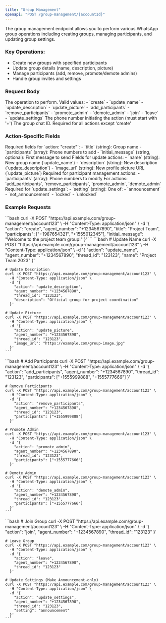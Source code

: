 ```yaml
---
title: "Group Management"
openapi: "POST /group-management/{accountId}"
---
```


The group management endpoint allows you to perform various WhatsApp group operations including creating groups, managing participants, and updating group settings.

### Key Operations:

* Create new groups with specified participants
* Update group details (name, description, picture)
* Manage participants (add, remove, promote/demote admins)
* Handle group invites and settings

### Request Body

<ParamField body="action" type="string" required>
  The operation to perform. Valid values:
  - `create`
  - `update_name` 
  - `update_description`
  - `update_picture`
  - `add_participants`
  - `remove_participants`
  - `promote_admin`
  - `demote_admin`
  - `join`
  - `leave`
  - `update_settings`
</ParamField>

<ParamField body="agent_number" type="string" required>
  The phone number initiating the action (must start with '+')
</ParamField>

<ParamField body="thread_id" type="string">
  The group chat ID. Required for all actions except 'create'
</ParamField>

### Action-Specific Fields

<AccordionGroup>
  <Accordion icon="plus" title="Create Group">
    Required fields for `action: "create"`:
    - `title` (string): Group name
    - `participants` (array): Phone numbers to add
    - `initial_message` (string, optional): First message to send
  </Accordion>

  <Accordion icon="pen" title="Update Group Details">
    Fields for update actions:
    - `name` (string): New group name (`update_name`)
    - `description` (string): New description (`update_description`) 
    - `image_url` (string): New profile picture URL (`update_picture`)
  </Accordion>

  <Accordion icon="users" title="Manage Participants">
    Required for participant management actions:
    - `participants` (array): Phone numbers to modify
    For actions: `add_participants`, `remove_participants`, `promote_admin`, `demote_admin`
  </Accordion>

  <Accordion icon="gear" title="Group Settings">
    Required for `update_settings`:
    - `setting` (string): One of:
      - `announcement`
      - `not_announcement` 
      - `locked`
      - `unlocked`
  </Accordion>
</AccordionGroup>

### Example Requests

<AccordionGroup>
  <Accordion icon="plus" title="Create Group">
    ```bash
    curl -X POST "https://api.example.com/group-management/account123" \
      -H "Content-Type: application/json" \
      -d '{
        "action": "create",
        "agent_number": "+1234567890",
        "title": "Project Team",
        "participants": ["+1987654321", "+1555012345"],
        "initial_message": "Welcome to the project team group!"
      }'
    ```
  </Accordion>

  <Accordion icon="pen" title="Update Group Details">
    ```bash
    # Update Name
    curl -X POST "https://api.example.com/group-management/account123" \
      -H "Content-Type: application/json" \
      -d '{
        "action": "update_name",
        "agent_number": "+1234567890",
        "thread_id": "123123",
        "name": "Project Team 2023"
      }'

    # Update Description
    curl -X POST "https://api.example.com/group-management/account123" \
      -H "Content-Type: application/json" \
      -d '{
        "action": "update_description",
        "agent_number": "+1234567890",
        "thread_id": "123123",
        "description": "Official group for project coordination"
      }'

    # Update Picture
    curl -X POST "https://api.example.com/group-management/account123" \
      -H "Content-Type: application/json" \
      -d '{
        "action": "update_picture",
        "agent_number": "+1234567890",
        "thread_id": "123123",
        "image_url": "https://example.com/group-image.jpg"
      }'
    ```
  </Accordion>

  <Accordion icon="users" title="Manage Participants">
    ```bash
    # Add Participants
    curl -X POST "https://api.example.com/group-management/account123" \
      -H "Content-Type: application/json" \
      -d '{
        "action": "add_participants",
        "agent_number": "+1234567890",
        "thread_id": "123123",
        "participants": ["+1555999888", "+1555777666"]
      }'

    # Remove Participants
    curl -X POST "https://api.example.com/group-management/account123" \
      -H "Content-Type: application/json" \
      -d '{
        "action": "remove_participants",
        "agent_number": "+1234567890",
        "thread_id": "123123",
        "participants": ["+1555999888"]
      }'

    # Promote Admin
    curl -X POST "https://api.example.com/group-management/account123" \
      -H "Content-Type: application/json" \
      -d '{
        "action": "promote_admin",
        "agent_number": "+1234567890",
        "thread_id": "123123",
        "participants": ["+1555777666"]
      }'

    # Demote Admin
    curl -X POST "https://api.example.com/group-management/account123" \
      -H "Content-Type: application/json" \
      -d '{
        "action": "demote_admin",
        "agent_number": "+1234567890",
        "thread_id": "123123",
        "participants": ["+1555777666"]
      }'
    ```
  </Accordion>

  <Accordion icon="gear" title="Other Actions">
    ```bash
    # Join Group
    curl -X POST "https://api.example.com/group-management/account123" \
      -H "Content-Type: application/json" \
      -d '{
        "action": "join",
        "agent_number": "+1234567890",
        "thread_id": "123123"
      }'

    # Leave Group
    curl -X POST "https://api.example.com/group-management/account123" \
      -H "Content-Type: application/json" \
      -d '{
        "action": "leave",
        "agent_number": "+1234567890",
        "thread_id": "123123"
      }'

    # Update Settings (Make Announcement-only)
    curl -X POST "https://api.example.com/group-management/account123" \
      -H "Content-Type: application/json" \
      -d '{
        "action": "update_settings",
        "agent_number": "+1234567890",
        "thread_id": "123123",
        "setting": "announcement"
      }'
    ```
  </Accordion>
</AccordionGroup>

